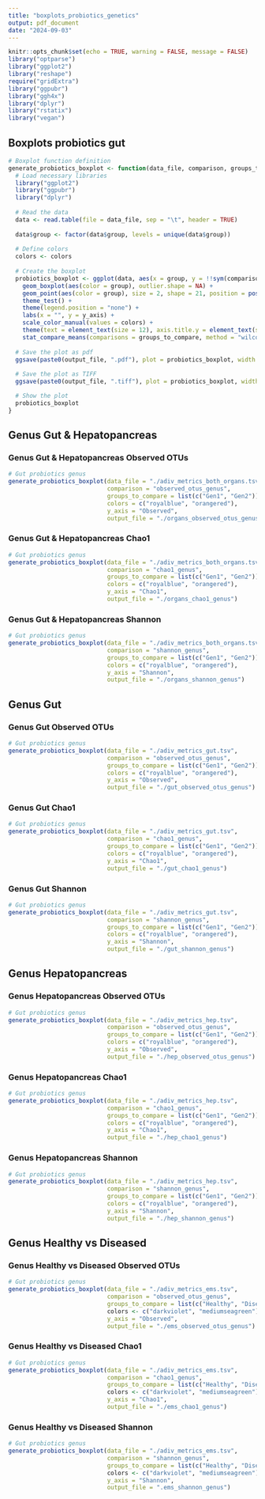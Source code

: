 ```yaml
---
title: "boxplots_probiotics_genetics"
output: pdf_document
date: "2024-09-03"
---
```


```r
knitr::opts_chunk$set(echo = TRUE, warning = FALSE, message = FALSE)
library("optparse")
library("ggplot2")
library("reshape")
require("gridExtra")
library("ggpubr")
library("ggh4x")
library("dplyr")
library("rstatix")
library("vegan")
```

## Boxplots probiotics gut
```r
# Boxplot function definition
generate_probiotics_boxplot <- function(data_file, comparison, groups_to_compare, colors, y_axis, output_file) {
  # Load necessary libraries
  library("ggplot2")
  library("ggpubr")
  library("dplyr")
  
  # Read the data
  data <- read.table(file = data_file, sep = "\t", header = TRUE)
  
  data$group <- factor(data$group, levels = unique(data$group))
  
  # Define colors
  colors <- colors
  
  # Create the boxplot
  probiotics_boxplot <- ggplot(data, aes(x = group, y = !!sym(comparison))) +
    geom_boxplot(aes(color = group), outlier.shape = NA) +
    geom_point(aes(color = group), size = 2, shape = 21, position = position_jitterdodge()) +
    theme_test() +
    theme(legend.position = "none") +
    labs(x = "", y = y_axis) +
    scale_color_manual(values = colors) +
    theme(text = element_text(size = 12), axis.title.y = element_text(size = 12)) +
    stat_compare_means(comparisons = groups_to_compare, method = "wilcox.test", digits=4)
  
  # Save the plot as pdf
  ggsave(paste0(output_file, ".pdf"), plot = probiotics_boxplot, width = 5, height = 5, units = "in")
  
  # Save the plot as TIFF
  ggsave(paste0(output_file, ".tiff"), plot = probiotics_boxplot, width = 5, height = 5, units = "in", dpi = 300)

  # Show the plot
  probiotics_boxplot
}
```

## Genus Gut & Hepatopancreas
### Genus Gut & Hepatopancreas Observed OTUs
```r
# Gut probiotics genus
generate_probiotics_boxplot(data_file = "./adiv_metrics_both_organs.tsv", 
                            comparison = "observed_otus_genus",
                            groups_to_compare = list(c("Gen1", "Gen2")),
                            colors = c("royalblue", "orangered"),
                            y_axis = "Observed",
                            output_file = "./organs_observed_otus_genus")
```

### Genus Gut & Hepatopancreas Chao1
```r
# Gut probiotics genus
generate_probiotics_boxplot(data_file = "./adiv_metrics_both_organs.tsv", 
                            comparison = "chao1_genus",
                            groups_to_compare = list(c("Gen1", "Gen2")),
                            colors = c("royalblue", "orangered"),
                            y_axis = "Chao1",
                            output_file = "./organs_chao1_genus")
```

### Genus Gut & Hepatopancreas Shannon
```r
# Gut probiotics genus
generate_probiotics_boxplot(data_file = "./adiv_metrics_both_organs.tsv", 
                            comparison = "shannon_genus",
                            groups_to_compare = list(c("Gen1", "Gen2")),
                            colors = c("royalblue", "orangered"),
                            y_axis = "Shannon",
                            output_file = "./organs_shannon_genus")
```

## Genus Gut
### Genus Gut Observed OTUs
```r
# Gut probiotics genus
generate_probiotics_boxplot(data_file = "./adiv_metrics_gut.tsv", 
                            comparison = "observed_otus_genus",
                            groups_to_compare = list(c("Gen1", "Gen2")),
                            colors = c("royalblue", "orangered"),
                            y_axis = "Observed",
                            output_file = "./gut_observed_otus_genus")
```

### Genus Gut Chao1
```r
# Gut probiotics genus
generate_probiotics_boxplot(data_file = "./adiv_metrics_gut.tsv", 
                            comparison = "chao1_genus",
                            groups_to_compare = list(c("Gen1", "Gen2")),
                            colors = c("royalblue", "orangered"),
                            y_axis = "Chao1",
                            output_file = "./gut_chao1_genus")
```

### Genus Gut Shannon
```r
# Gut probiotics genus
generate_probiotics_boxplot(data_file = "./adiv_metrics_gut.tsv", 
                            comparison = "shannon_genus",
                            groups_to_compare = list(c("Gen1", "Gen2")),
                            colors = c("royalblue", "orangered"),
                            y_axis = "Shannon",
                            output_file = "./gut_shannon_genus")
```

## Genus Hepatopancreas
### Genus Hepatopancreas Observed OTUs
```r
# Gut probiotics genus
generate_probiotics_boxplot(data_file = "./adiv_metrics_hep.tsv", 
                            comparison = "observed_otus_genus",
                            groups_to_compare = list(c("Gen1", "Gen2")),
                            colors = c("royalblue", "orangered"),
                            y_axis = "Observed",
                            output_file = "./hep_observed_otus_genus")
```

### Genus Hepatopancreas Chao1
```r
# Gut probiotics genus
generate_probiotics_boxplot(data_file = "./adiv_metrics_hep.tsv", 
                            comparison = "chao1_genus",
                            groups_to_compare = list(c("Gen1", "Gen2")),
                            colors = c("royalblue", "orangered"),
                            y_axis = "Chao1",
                            output_file = "./hep_chao1_genus")
```

### Genus Hepatopancreas Shannon
```r
# Gut probiotics genus
generate_probiotics_boxplot(data_file = "./adiv_metrics_hep.tsv", 
                            comparison = "shannon_genus",
                            groups_to_compare = list(c("Gen1", "Gen2")),
                            colors = c("royalblue", "orangered"),
                            y_axis = "Shannon",
                            output_file = "./hep_shannon_genus")
```

## Genus Healthy vs Diseased
### Genus Healthy vs Diseased Observed OTUs
```r
# Gut probiotics genus
generate_probiotics_boxplot(data_file = "./adiv_metrics_ems.tsv", 
                            comparison = "observed_otus_genus",
                            groups_to_compare = list(c("Healthy", "Disease")),
                            colors <- c("darkviolet", "mediumseagreen"),
                            y_axis = "Observed",
                            output_file = "./ems_observed_otus_genus")
```

### Genus Healthy vs Diseased Chao1
```r
# Gut probiotics genus
generate_probiotics_boxplot(data_file = "./adiv_metrics_ems.tsv", 
                            comparison = "chao1_genus",
                            groups_to_compare = list(c("Healthy", "Disease")),
                            colors <- c("darkviolet", "mediumseagreen"),
                            y_axis = "Chao1",
                            output_file = "./ems_chao1_genus")
```

### Genus Healthy vs Diseased Shannon
```r
# Gut probiotics genus
generate_probiotics_boxplot(data_file = "./adiv_metrics_ems.tsv", 
                            comparison = "shannon_genus",
                            groups_to_compare = list(c("Healthy", "Disease")),
                            colors <- c("darkviolet", "mediumseagreen"),
                            y_axis = "Shannon",
                            output_file = ".ems_shannon_genus")
```
